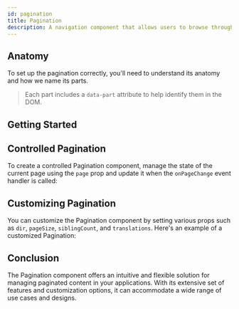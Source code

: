 ```yaml
---
id: pagination
title: Pagination
description: A navigation component that allows users to browse through pages.
---
```



<ComponentPreview />

## Anatomy

To set up the pagination correctly, you'll need to understand its anatomy and
how we name its parts.

> Each part includes a `data-part` attribute to help identify them in the DOM.

<Anatomy id="pagination" />

## Getting Started

<Story id="Basic" />

## Controlled Pagination

To create a controlled Pagination component, manage the state of the current
page using the `page` prop and update it when the `onPageChange` event handler
is called:

<Story id="Controlled" />

## Customizing Pagination

You can customize the Pagination component by setting various props such as
`dir`, `pageSize`, `siblingCount`, and `translations`. Here's an example of a
customized Pagination:

<Story id="Customized" />

## Conclusion

The Pagination component offers an intuitive and flexible solution for managing
paginated content in your applications. With its extensive set of features and
customization options, it can accommodate a wide range of use cases and designs.
